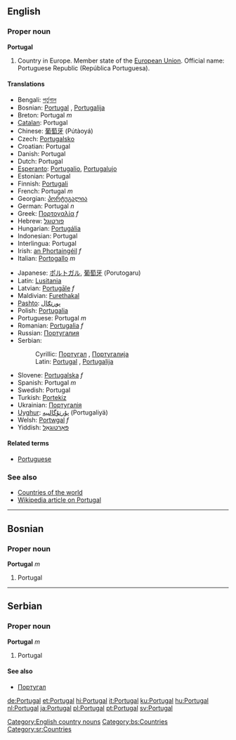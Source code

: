 ==English==

===Proper noun===
'''Portugal'''
# Country in Europe. Member state of the [[European Union]]. Official name: Portuguese Republic (República Portuguesa).

====Translations====
{{top}}
*Bengali: [[পর্তুগাল]]
*Bosnian: [[Portugal#Bosnian|Portugal]] {{m}}, [[Portugalija]] {{f}}
*Breton: Portugal ''m''
*[[Catalan]]: Portugal
*Chinese: [[葡萄牙]] (Pútàoyá)
*Czech: [[Portugalsko]]
*Croatian: Portugal
*Danish: Portugal
*Dutch: Portugal
*[[Esperanto]]: [[Portugalio]], [[Portugalujo]]
*Estonian: Portugal
*Finnish: [[Portugali]]
*French: Portugal ''m''
*Georgian: [[პორტუგალია]]
*German: Portugal ''n''
*Greek: [[Πορτογαλία]] ''f''
*Hebrew: [[פורטוגל]]
*Hungarian: [[Portugália]]
*Indonesian: Portugal
*Interlingua: Portugal
*Irish: [[an Phortaingéil]] ''f''
*Italian: [[Portogallo]] ''m''
{{mid}}
*Japanese: [[ポルトガル]], [[葡萄牙]] (Porutogaru)
*Latin: [[Lusitania]]
*Latvian: [[Portugāle]] ''f''
*Maldivian: [[Furethakal]]
*[[Pashto]]: [[پورتګال]]
*Polish: [[Portugalia]]
*Portuguese: Portugal ''m''
*Romanian: [[Portugalia]] ''f''
*Russian: [[Португалия]]
*Serbian:
*:Cyrillic: [[Португал]] {{m}}, [[Португалија]] {{f}}
*:Latin: [[Portugal#Serbian|Portugal]] {{m}}, [[Portugalija#Serbian|Portugalija]] {{f}}
*Slovene: [[Portugalska]] ''f''
*Spanish: Portugal ''m''
*Swedish: Portugal
*Turkish: [[Portekiz]]
*Ukrainian: [[Португалія]]
*[[Uyghur]]: [[ﭘﯘﺭﺗﯘﮔﺎﻟﯩﻴﻪ]] (Portugaliyä)
*Welsh: [[Portwgal]] ''f''
*Yiddish: [[פּאָרטוגאַל]]
{{bottom}}

====Related terms====
*[[Portuguese]]

===See also===
*[[Countries of the world]]
*[[w:Portugal|Wikipedia article on Portugal]]
[[Category:English country nouns]]

----
==Bosnian==
===Proper noun===
'''Portugal''' ''m''
#Portugal
[[Category:bs:Countries]]
----
==Serbian==
===Proper noun===
'''Portugal''' ''m''
#Portugal
====See also====
*[[Португал]]
[[Category:sr:Countries]]

[[de:Portugal]]
[[et:Portugal]]
[[hi:Portugal]]
[[it:Portugal]]
[[ku:Portugal]]
[[hu:Portugal]]
[[nl:Portugal]]
[[ja:Portugal]]
[[pl:Portugal]]
[[pt:Portugal]]
[[sv:Portugal]]
